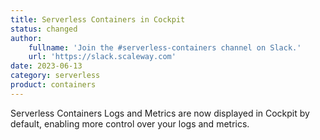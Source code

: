 ```yaml
---
title: Serverless Containers in Cockpit
status: changed
author:
    fullname: 'Join the #serverless-containers channel on Slack.'
    url: 'https://slack.scaleway.com'
date: 2023-06-13
category: serverless
product: containers
---
```


Serverless Containers Logs and Metrics are now displayed in Cockpit by default, enabling more control over your logs and metrics.

